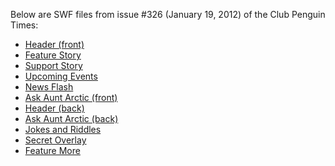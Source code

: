 Below are SWF files from issue #326 (January 19, 2012) of the Club Penguin Times:
*[[Media:News326HeaderFront.swf|Header (front)]]
*[[Media:News326FeatureStory.swf|Feature Story]]
*[[Media:News326SupportStory.swf|Support Story]]
*[[Media:News326UpcomingEvents.swf|Upcoming Events]]
*[[Media:News326NewsFlash.swf|News Flash]]
*[[Media:News326AskAuntArcticFront.swf|Ask Aunt Arctic (front)]]
*[[Media:News326HeaderBack.swf|Header (back)]]
*[[Media:News326AskAuntArcticBack.swf|Ask Aunt Arctic (back)]]
*[[Media:News326JokesAndRiddles.swf|Jokes and Riddles]]
*[[Media:News326SecretOverlay.swf|Secret Overlay]]
*[[Media:News326FeatureMore.swf|Feature More]]
